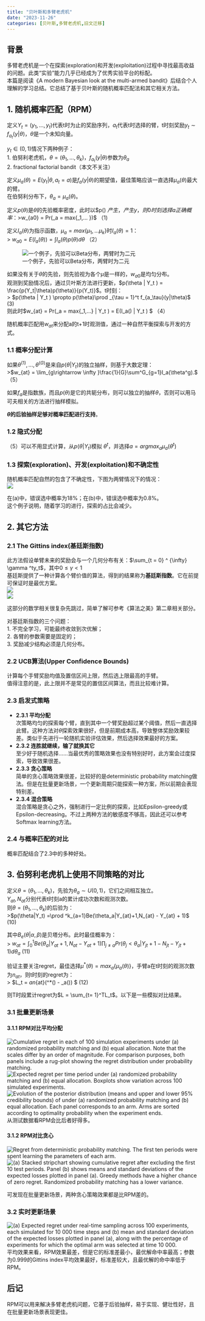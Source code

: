 ```yaml
---
title: "贝叶斯和多臂老虎机"
date: "2023-11-26"
categories: [贝叶斯,多臂老虎机,旧文迁移]
---
```


## 背景
多臂老虎机是一个在探索(exploration)和开发(exploitation)过程中寻找最高收益的问题。此类“实验”能力几乎已经成为了优秀实验平台的标配。    
本篇是阅读《A modern Bayesian look at the multi-armed bandit》后结合个人理解的学习总结。它总结了基于贝叶斯的随机概率匹配法和其它相关方法。    

## 1. 随机概率匹配（RPM）
定义$Y_t = (y_1, ..., y_t)$代表t时为止的奖励序列，$a_t$代表t时选择的臂，t时刻奖励$y_t \sim f_{a_t}(y|\theta)$，$\theta$是一个未知向量。    

$y_t \in (0, 1)$情况下两种例子：    
1. 伯努利老虎机，$\theta = (\theta_1, ...,\theta_k)$，$f_{a_t}(y|\theta)$参数为$\theta_a$    
2. fractional factorial bandit（本文不关注）    
    
定义$\mu_a(\theta) = E(y_t | \theta, a_t = a)$是$f_{a}(y|\theta)$的期望值，最佳策略应该一直选择$\mu_a(\theta)$最大的臂。    
在伯努利分布下，$\theta_a = \mu_a(\theta)$。    
    
定义$p(\theta)$是$\theta$的先验概率密度，此时以$p(\theta) $产生$\theta$，$\theta$产生y，则0时刻选择a正确概率：    
>$w_{a0} = Pr(\mu_a = max\{\mu_1,... \})$   （1)    
    
定义$I_a(\theta)$为指示函数，$\mu_a = max\{\mu_1,...\mu_k\}$时$I_a(\theta)=1$：    
> $w_{a0} = E(I_a(\theta)) = \int I_a(\theta) p(\theta) d\theta$   （2）    
    
![一个例子，先验可以Beta分布，两臂时为二元](1.webp)


如果没有关于$\theta$的先验，则先验视为各个$\mu$是一样的，$w_{a0}$是均匀分布。    
观测到奖励情况后，通过贝叶斯方法进行更新，$p(\theta | Y_t  ) = \frac{p(Y_t|\theta)p(\theta)}{p(Y_t)}$。t时刻：    
> $p(\theta | Y_t  ) \propto  p(\theta)\prod _{\tau = 1}^t f_{a_\tau}(y|\theta)$   (3)    
则此时$w_{at} = Pr(\mu_a = max\{\mu_1,...\} | Y_t  ) = E(I_a(\theta) | Y_t ) $  （4）    
    
随机概率匹配用$w_{at}$来分配a的t+1时观测值，通过一种自然平衡探索与开发的方式。    
    
### 1.1 概率分配计算
如果$\theta^{(1)},...,\theta^{(G)}$是来自$p(\theta|Y_t)$的独立抽样，则基于大数定理：    
>$w_{at} = \lim_{g\rightarrow \infty }\frac{1}{G}\sum^G_{g=1}I_a(\theta^g).$ （5）    
    
如果$f_a$是指数族，而且$p(\theta)$是它的共轭分布，则可以独立的抽样$\theta$，否则可以用马可夫相关的方法进行抽样模拟。    
    
**$\theta$的后验抽样足够对概率匹配进行支持**。    

### 1.2 隐式分配    
（5）可以不用显式计算，从$p(\theta|Y_t)$模拟 $\theta^{t}$，并选择$a = argmax_a\mu_a(\theta^t)$    

### 1.3 探索(exploration)、开发(exploitation)和不确定性    
随机概率匹配自然的包含了不确定性，下图为两臂情况下的情况：        
![](2.webp)    

在(a)中，错误选中概率为18%；在(b)中，错误选中概率为0.8%。    
这个例子说明，随着学习的进行，探索的占比会减少。    

## 2. 其它方法

### 2.1 The Gittins index(基廷斯指数)
此方法假设单臂未来的奖励会与一个几何分布有关：$\sum_{t = 0} ^ {\infty} \gamma ^ty_t$，其中$0 \leq \gamma < 1$    
基廷斯提供了一种计算各个臂价值的算法，得到的结果称为**基廷斯指数**。它在前提可保证时是最优方案。    
![](3.webp)    
![](4.webp)    
    
这部分的数学相关很复杂先跳过，简单了解可参考《算法之美》第二章相关部分。    
    
对基廷斯指数的三个问题：    
1. 不完全学习，可能最终收敛到次优解；    
2. 各臂的参数需要是固定的；    
3. 奖励减少结构必须是几何分布。    
    
### 2.2 UCB算法(Upper Confidence Bounds)
计算每个手臂奖励均值及置信区间上限，然后选上限最高的手臂。    
值得注意的是，此上限并不是常见的置信区间算法，而且比较难计算。    

### 2.3 启发式策略
- **2.3.1 平均分配**    
次策略均匀的探索每个臂，直到其中一个臂奖励超过某个阈值，然后一直选择此臂。这种方法对$\theta$探索效果很好，但是前期成本高，导致整体奖励效果较差。类似于先进行一轮随机实验评估效果，然后选择效果最好的方案。    
- **2.3.2 连胜就继续，输了就换其它**    
至少好于随机选择……当最优秀的策略效果也没有特别好时，此方案会过度探索，导致效果很差。    
- **2.3.3 贪心策略**    
简单的贪心策略效果很差，比较好的是deterministic probability matching做法。但是在批量更新场景，一个更新周期只能探索一种方案，所以前期会表现特别差。    
- **2.3.4 混合策略**    
混合策略是贪心之外，强制进行一定比例的探索，比如Epsilon-greedy或Epsilon-decreasing。不过上两种方法的敏感度不够高，因此还可以参考Softmax learning方法。    

### 2.4 与概率匹配的对比
概率匹配结合了2.3中的多种好处。    

## 3. 伯努利老虎机上使用不同策略的对比
定义$\theta = (\theta_1, ...,\theta_k)$，先验为$\theta_a \sim U(0, 1)$，它们之间相互独立。    
$Y_{at},N_{at}$分别代表t时刻a的累计成功次数和观测次数。    
则$\theta = (\theta_1, ...,\theta_k)$的后验为：    
>$p(\theta|Y_t) =\prod ^k_{a=1}Be(\theta_a|Y_{at}+1,N_{at} - Y_{at} + 1)$   (10)    

其中$B_e(\theta|\alpha, \beta)$是贝塔分布。此时最佳概率为：    
> $w_{at} = \int_{0}^{1}Be(\theta_a|Y_{at}+1,N_{at} - Y_{at} + 1)\prod_{j\neq a}Pr(\theta_j < \theta_a | Y_{jt} + 1 - N_{jt} - Y_{jt} + 1)d\theta_a$  (11)    

验证主要关注regret，最佳选择$\mu^*(\theta) = max_a\{\mu_a(\theta) \}$，手臂a在t时刻的观测次数为$n_{at}$，则t时刻的regret为：    
> $L_t = \sum_an_{at}(\mu^*(\theta) - \mu_a(\theta)) $   (12)    

则T时段累计regret为$L = \sum_{t= 1}^TL_t$。以下是一些模拟对比结果。    

### 3.1 批量更新场景

#### 3.1.1 RPM对比平均分配
![Cumulative regret in each of 100 simulation experiments under (a) randomized probability
matching and (b) equal allocation. Note that the scales differ by an order of magnitude. For comparison
purposes, both panels include a rug-plot showing the regret distribution under probability matching.](5.webp)
![Expected regret per time period under (a) randomized probability matching and (b) equal
allocation. Boxplots show variation across 100 simulated experiments.](6.webp)
![Evolution of the posterior distribution (means and upper and lower 95% credibility bounds)
of  under (a) randomized probability matching and (b) equal allocation. Each panel corresponds to an
arm. Arms are sorted according to optimality probability when the experiment ends.](7.webp)    
从测试数据看RPM会比后者好得多。    

#### 3.1.2 RPM对比贪心


![Regret from deterministic probability matching. The first ten periods
were spent learning the parameters of each arm.](8.webp)
![(a) Stacked stripchart showing cumulative regret after excluding the first 10 test periods. Panel
(b) shows means and standard deviations of the expected losses plotted in panel (a). Greedy methods
have a higher chance of zero regret. Randomized probability matching has a lower variance.](9.webp)    
    
可发现在批量更新场景，两种贪心策略效果都是比RPM差的。    

### 3.2 实时更新场景
![ (a) Expected regret under real-time sampling across 100 experiments, each simulated for 10 000
time steps and (b) mean and standard deviation of the expected losses plotted in panel (a), along with the
percentage of experiments for which the optimal arm was selected at time 10 000.](10.webp)    
平均效果来看，RPM效果最差，但是它的标准差最小，最优解命中率最高；参数为0.999的Gittins index平均效果最好，标准差较大，且最优解的命中率低于RPM。    

## 后记
RPM可以用来解决多臂老虎机问题，它基于后验抽样，易于实现、健壮性好，且在批量更新场景表现更佳。    





